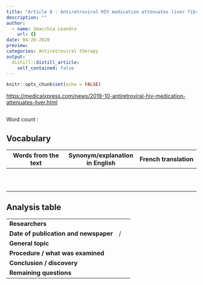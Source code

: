 ```yaml
---
title: "Article 8 : Antiretroviral HIV medication attenuates liver fibrosis"
description: ""
author:
  - name: Smacchia Leandro
    url: {}
date: 04-20-2020
preview: 
categories: Antiretroviral therapy
output:
  distill::distill_article:
    self_contained: false
---
```


```r
knitr::opts_chunk$set(echo = FALSE)
```

<https://medicalxpress.com/news/2019-10-antiretroviral-hiv-medication-attenuates-liver.html>


![]()


Word count : 


## Vocabulary 

| Words from the text | Synonym/explanation in English | French translation |
|--|--|--|
|  |  |  |
|  |  |  |
|  |  |  |
|  |  |  |
|  |  |  |
|  |  |  |
|  |  |  |
|  |  |  |
|  |  |  |
|  |  |  |


## Analysis table 

|  |  |  |
|--|--|--|
| **Researchers** |  |
| **Date of publication and newspaper** |  /  |
| **General topic** |  |
| **Procedure / what was examined** |  |
| **Conclusion / discovery** |  |
| **Remaining questions** |  |


